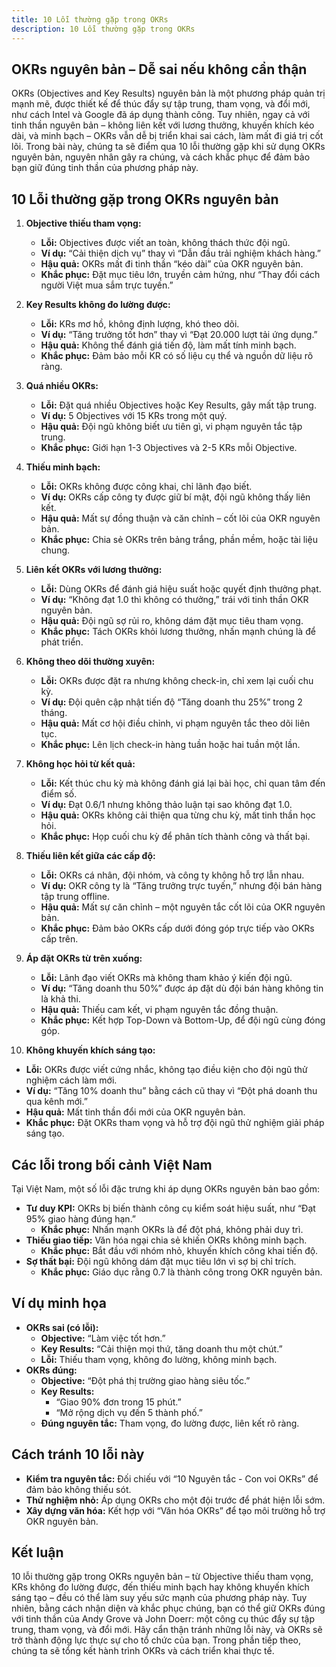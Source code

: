 ```yaml
---
title: 10 Lỗi thường gặp trong OKRs
description: 10 Lỗi thường gặp trong OKRs
---
```


## OKRs nguyên bản – Dễ sai nếu không cẩn thận

OKRs (Objectives and Key Results) nguyên bản là một phương pháp quản trị mạnh mẽ, được thiết kế để thúc đẩy sự tập trung, tham vọng, và đổi mới, như cách Intel và Google đã áp dụng thành công. Tuy nhiên, ngay cả với tinh thần nguyên bản – không liên kết với lương thưởng, khuyến khích kéo dài, và minh bạch – OKRs vẫn dễ bị triển khai sai cách, làm mất đi giá trị cốt lõi. Trong bài này, chúng ta sẽ điểm qua 10 lỗi thường gặp khi sử dụng OKRs nguyên bản, nguyên nhân gây ra chúng, và cách khắc phục để đảm bảo bạn giữ đúng tinh thần của phương pháp này.

## 10 Lỗi thường gặp trong OKRs nguyên bản

1. **Objective thiếu tham vọng:**

   - **Lỗi:** Objectives được viết an toàn, không thách thức đội ngũ.
   - **Ví dụ:** “Cải thiện dịch vụ” thay vì “Dẫn đầu trải nghiệm khách hàng.”
   - **Hậu quả:** OKRs mất đi tinh thần “kéo dài” của OKR nguyên bản.
   - **Khắc phục:** Đặt mục tiêu lớn, truyền cảm hứng, như “Thay đổi cách người Việt mua sắm trực tuyến.”

2. **Key Results không đo lường được:**

   - **Lỗi:** KRs mơ hồ, không định lượng, khó theo dõi.
   - **Ví dụ:** “Tăng trưởng tốt hơn” thay vì “Đạt 20.000 lượt tải ứng dụng.”
   - **Hậu quả:** Không thể đánh giá tiến độ, làm mất tính minh bạch.
   - **Khắc phục:** Đảm bảo mỗi KR có số liệu cụ thể và nguồn dữ liệu rõ ràng.

3. **Quá nhiều OKRs:**

   - **Lỗi:** Đặt quá nhiều Objectives hoặc Key Results, gây mất tập trung.
   - **Ví dụ:** 5 Objectives với 15 KRs trong một quý.
   - **Hậu quả:** Đội ngũ không biết ưu tiên gì, vi phạm nguyên tắc tập trung.
   - **Khắc phục:** Giới hạn 1-3 Objectives và 2-5 KRs mỗi Objective.

4. **Thiếu minh bạch:**

   - **Lỗi:** OKRs không được công khai, chỉ lãnh đạo biết.
   - **Ví dụ:** OKRs cấp công ty được giữ bí mật, đội ngũ không thấy liên kết.
   - **Hậu quả:** Mất sự đồng thuận và căn chỉnh – cốt lõi của OKR nguyên bản.
   - **Khắc phục:** Chia sẻ OKRs trên bảng trắng, phần mềm, hoặc tài liệu chung.

5. **Liên kết OKRs với lương thưởng:**

   - **Lỗi:** Dùng OKRs để đánh giá hiệu suất hoặc quyết định thưởng phạt.
   - **Ví dụ:** “Không đạt 1.0 thì không có thưởng,” trái với tinh thần OKR nguyên bản.
   - **Hậu quả:** Đội ngũ sợ rủi ro, không dám đặt mục tiêu tham vọng.
   - **Khắc phục:** Tách OKRs khỏi lương thưởng, nhấn mạnh chúng là để phát triển.

6. **Không theo dõi thường xuyên:**

   - **Lỗi:** OKRs được đặt ra nhưng không check-in, chỉ xem lại cuối chu kỳ.
   - **Ví dụ:** Đội quên cập nhật tiến độ “Tăng doanh thu 25%” trong 2 tháng.
   - **Hậu quả:** Mất cơ hội điều chỉnh, vi phạm nguyên tắc theo dõi liên tục.
   - **Khắc phục:** Lên lịch check-in hàng tuần hoặc hai tuần một lần.

7. **Không học hỏi từ kết quả:**

   - **Lỗi:** Kết thúc chu kỳ mà không đánh giá lại bài học, chỉ quan tâm đến điểm số.
   - **Ví dụ:** Đạt 0.6/1 nhưng không thảo luận tại sao không đạt 1.0.
   - **Hậu quả:** OKRs không cải thiện qua từng chu kỳ, mất tinh thần học hỏi.
   - **Khắc phục:** Họp cuối chu kỳ để phân tích thành công và thất bại.

8. **Thiếu liên kết giữa các cấp độ:**

   - **Lỗi:** OKRs cá nhân, đội nhóm, và công ty không hỗ trợ lẫn nhau.
   - **Ví dụ:** OKR công ty là “Tăng trưởng trực tuyến,” nhưng đội bán hàng tập trung offline.
   - **Hậu quả:** Mất sự căn chỉnh – một nguyên tắc cốt lõi của OKR nguyên bản.
   - **Khắc phục:** Đảm bảo OKRs cấp dưới đóng góp trực tiếp vào OKRs cấp trên.

9. **Áp đặt OKRs từ trên xuống:**

   - **Lỗi:** Lãnh đạo viết OKRs mà không tham khảo ý kiến đội ngũ.
   - **Ví dụ:** “Tăng doanh thu 50%” được áp đặt dù đội bán hàng không tin là khả thi.
   - **Hậu quả:** Thiếu cam kết, vi phạm nguyên tắc đồng thuận.
   - **Khắc phục:** Kết hợp Top-Down và Bottom-Up, để đội ngũ cùng đóng góp.

10. **Không khuyến khích sáng tạo:**

- **Lỗi:** OKRs được viết cứng nhắc, không tạo điều kiện cho đội ngũ thử nghiệm cách làm mới.
- **Ví dụ:** “Tăng 10% doanh thu” bằng cách cũ thay vì “Đột phá doanh thu qua kênh mới.”
- **Hậu quả:** Mất tinh thần đổi mới của OKR nguyên bản.
- **Khắc phục:** Đặt OKRs tham vọng và hỗ trợ đội ngũ thử nghiệm giải pháp sáng tạo.

## Các lỗi trong bối cảnh Việt Nam

Tại Việt Nam, một số lỗi đặc trưng khi áp dụng OKRs nguyên bản bao gồm:

- **Tư duy KPI:** OKRs bị biến thành công cụ kiểm soát hiệu suất, như “Đạt 95% giao hàng đúng hạn.”
  - **Khắc phục:** Nhấn mạnh OKRs là để đột phá, không phải duy trì.
- **Thiếu giao tiếp:** Văn hóa ngại chia sẻ khiến OKRs không minh bạch.
  - **Khắc phục:** Bắt đầu với nhóm nhỏ, khuyến khích công khai tiến độ.
- **Sợ thất bại:** Đội ngũ không dám đặt mục tiêu lớn vì sợ bị chỉ trích.
  - **Khắc phục:** Giáo dục rằng 0.7 là thành công trong OKR nguyên bản.

## Ví dụ minh họa

- **OKRs sai (có lỗi):**
  - **Objective:** “Làm việc tốt hơn.”
  - **Key Results:** “Cải thiện mọi thứ, tăng doanh thu một chút.”
  - **Lỗi:** Thiếu tham vọng, không đo lường, không minh bạch.
- **OKRs đúng:**
  - **Objective:** “Đột phá thị trường giao hàng siêu tốc.”
  - **Key Results:**
    - “Giao 90% đơn trong 15 phút.”
    - “Mở rộng dịch vụ đến 5 thành phố.”
  - **Đúng nguyên tắc:** Tham vọng, đo lường được, liên kết rõ ràng.

## Cách tránh 10 lỗi này

- **Kiểm tra nguyên tắc:** Đối chiếu với “10 Nguyên tắc - Con voi OKRs” để đảm bảo không thiếu sót.
- **Thử nghiệm nhỏ:** Áp dụng OKRs cho một đội trước để phát hiện lỗi sớm.
- **Xây dựng văn hóa:** Kết hợp với “Văn hóa OKRs” để tạo môi trường hỗ trợ OKR nguyên bản.

## Kết luận

10 lỗi thường gặp trong OKRs nguyên bản – từ Objective thiếu tham vọng, KRs không đo lường được, đến thiếu minh bạch hay không khuyến khích sáng tạo – đều có thể làm suy yếu sức mạnh của phương pháp này. Tuy nhiên, bằng cách nhận diện và khắc phục chúng, bạn có thể giữ OKRs đúng với tinh thần của Andy Grove và John Doerr: một công cụ thúc đẩy sự tập trung, tham vọng, và đổi mới. Hãy cẩn thận tránh những lỗi này, và OKRs sẽ trở thành động lực thực sự cho tổ chức của bạn. Trong phần tiếp theo, chúng ta sẽ tổng kết hành trình OKRs và cách triển khai thực tế.
